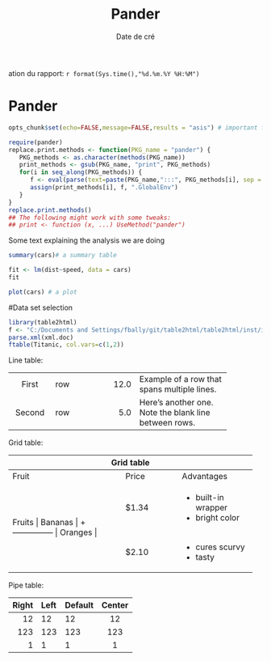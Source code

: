 % Pander
% Date de cré
ation du rapport: `r format(Sys.time(),"%d.%m.%Y %H:%M")`

<div id="doc-content">


Pander
============
```r
opts_chunk$set(echo=FALSE,message=FALSE,results = "asis") # important for making sure the output will be well formatted.
```
 
```r
require(pander)
replace.print.methods <- function(PKG_name = "pander") {
   PKG_methods <- as.character(methods(PKG_name))
   print_methods <- gsub(PKG_name, "print", PKG_methods)
   for(i in seq_along(PKG_methods)) {
      f <- eval(parse(text=paste(PKG_name,":::", PKG_methods[i], sep = ""))) # the new function to use for print
      assign(print_methods[i], f, ".GlobalEnv")
   }   
}
replace.print.methods()
## The following might work with some tweaks:
## print <- function (x, ...) UseMethod("pander")
```
Some text explaining the analysis we are doing
```r
summary(cars)# a summary table

fit <- lm(dist~speed, data = cars)
fit

plot(cars) # a plot

```


#Data set selection
```r
library(table2html)
f <- "C:/Documents and Settings/fbally/git/table2html/table2html/inst/ignore/test.xml"
parse.xml(xml.doc)
ftable(Titanic, col.vars=c(1,2))
```

Line table:

----------- ------- --------------- -------------------------
   First    row                12.0 Example of a row that
                                    spans multiple lines.

  Second    row                 5.0 Here's another one. Note
                                    the blank line between
                                    rows.
----------- ------- --------------- -------------------------


Grid table:

+--------------------------------------------------------------------+
| Grid table                                                         |
+===============================+===============+====================+
| Fruit                         | Price         | Advantages         |
+-------------------------------+---------------+--------------------+
|  Fruits       | Bananas       | $1.34         | - built-in wrapper |
|               |               |               | - bright color     |
+               +---------------+---------------+--------------------+
|               | Oranges       | $2.10         | - cures scurvy     |
|               |               |               | - tasty            |
+---------------+---------------+---------------+--------------------+

Pipe table:

| Right | Left | Default | Center |
|------:|:-----|---------|:------:|
|   12  |  12  |    12   |    12  |
|  123  |  123 |   123   |   123  |
|    1  |    1 |     1   |     1  |


</div>